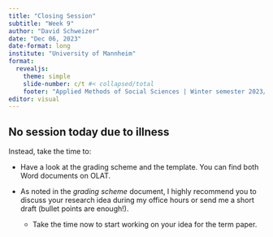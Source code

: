 ```yaml
---
title: "Closing Session"
subtitle: "Week 9"
author: "David Schweizer"
date: "Dec 06, 2023"
date-format: long
institute: "University of Mannheim"
format: 
  revealjs:
    theme: simple
    slide-number: c/t #< collapsed/total
    footer: "Applied Methods of Social Sciences | Winter semester 2023/24 | University of Innsbruck"
editor: visual
---
```


## No session today due to illness

Instead, take the time to:

-   Have a look at the grading scheme and the template. You can find both Word documents on OLAT.

-   As noted in the *grading scheme* document, I highly recommend you to discuss your research idea during my office hours or send me a short draft (bullet points are enough!).

    -   Take the time now to start working on your idea for the term paper.
